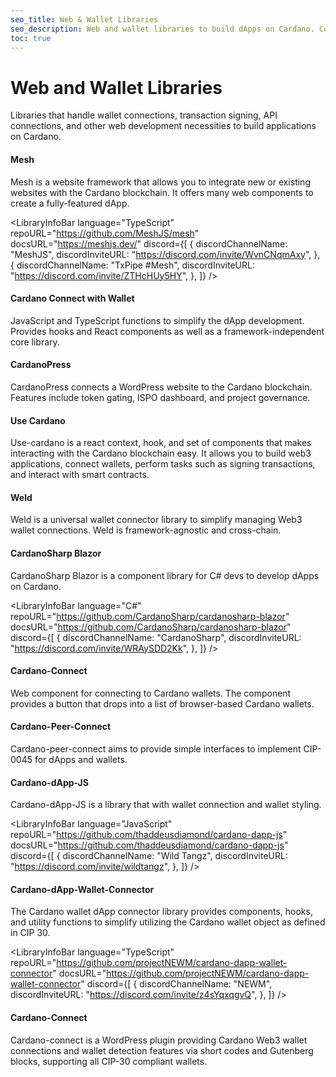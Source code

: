 ```yaml
---
seo_title: Web & Wallet Libraries
seo_description: Web and wallet libraries to build dApps on Cardano. Connect wallets, sign transactions, and build for Web3 using TypeScript, JavaScript, PHP, and more.
toc: true
---
```



# Web and Wallet Libraries

Libraries that handle wallet connections, transaction signing, API connections, and other web development necessities to build applications on Cardano.

#### Mesh

Mesh is a website framework that allows you to integrate new or existing websites with the Cardano blockchain. It offers many web components to create a fully-featured dApp.

<LibraryInfoBar
  language="TypeScript"
  repoURL="https://github.com/MeshJS/mesh"
  docsURL="https://meshjs.dev/"
  discord={[
    {
      discordChannelName: "MeshJS",
      discordInviteURL: "https://discord.com/invite/WvnCNqmAxy",
    },
    {
      discordChannelName: "TxPipe #Mesh",
      discordInviteURL: "https://discord.com/invite/ZTHcHUy5HY",
    },
  ]}
/>

#### Cardano Connect with Wallet

JavaScript and TypeScript functions to simplify the dApp development. Provides hooks and React components as well as a framework-independent core library.

<LibraryInfoBar
  language="TypeScript"
  repoURL="https://github.com/cardano-foundation/cardano-connect-with-wallet"
  docsURL="https://github.com/cardano-foundation/cardano-connect-with-wallet"
/>

#### CardanoPress

CardanoPress connects a WordPress website to the Cardano blockchain. Features include token gating, ISPO dashboard, and project governance.

<LibraryInfoBar
  language="PHP"
  repoURL="https://github.com/CardanoPress/cardanopress"
  docsURL="https://cardanopress.io/"
/>

#### Use Cardano

Use-cardano is a react context, hook, and set of components that makes interacting with the Cardano blockchain easy. It allows you to build web3 applications, connect wallets, perform tasks such as signing transactions, and interact with smart contracts.

<LibraryInfoBar
  language="TypeScript"
  repoURL="https://github.com/use-cardano/use-cardano"
  docsURL="https://use-cardano.alangaming.com/"
/>

#### Weld

Weld is a universal wallet connector library to simplify managing Web3 wallet connections. Weld is framework-agnostic and cross-chain.

<LibraryInfoBar
  language="TypeScript"
  repoURL="https://github.com/Cardano-Forge/weld"
  docsURL="https://github.com/Cardano-Forge/weld"
/>

#### CardanoSharp Blazor

CardanoSharp Blazor is a component library for C# devs to develop dApps on Cardano.

<LibraryInfoBar
  language="C#"
  repoURL="https://github.com/CardanoSharp/cardanosharp-blazor"
  docsURL="https://github.com/CardanoSharp/cardanosharp-blazor"
  discord={[
    {
      discordChannelName: "CardanoSharp",
      discordInviteURL: "https://discord.com/invite/WRAySDD2Kk",
    },
  ]}
/>

#### Cardano-Connect

Web component for connecting to Cardano wallets. The component provides a button that drops into a list of browser-based Cardano wallets.

<LibraryInfoBar
  language="HTML"
  repoURL="https://github.com/osc707/cardano-connect"
  docsURL="https://github.com/osc707/cardano-connect/blob/main/custom-elements.md"
/>

#### Cardano-Peer-Connect

Cardano-peer-connect aims to provide simple interfaces to implement CIP-0045 for dApps and wallets.

<LibraryInfoBar
  language="TypeScript"
  repoURL="https://github.com/fabianbormann/cardano-peer-connect"
  docsURL="https://github.com/fabianbormann/cardano-peer-connect"
/>

#### Cardano-dApp-JS

Cardano-dApp-JS is a library that with wallet connection and wallet styling.

<LibraryInfoBar
  language="JavaScript"
  repoURL="https://github.com/thaddeusdiamond/cardano-dapp-js"
  docsURL="https://github.com/thaddeusdiamond/cardano-dapp-js"
  discord={[
    {
      discordChannelName: "Wild Tangz",
      discordInviteURL: "https://discord.com/invite/wildtangz",
    },
  ]}
/>

#### Cardano-dApp-Wallet-Connector

The Cardano wallet dApp connector library provides components, hooks, and utility functions to simplify utilizing the Cardano wallet object as defined in CIP 30.

<LibraryInfoBar
  language="TypeScript"
  repoURL="https://github.com/projectNEWM/cardano-dapp-wallet-connector"
  docsURL="https://github.com/projectNEWM/cardano-dapp-wallet-connector"
  discord={[
    {
      discordChannelName: "NEWM",
      discordInviteURL: "https://discord.com/invite/z4sYqxqgvQ",
    },
  ]}
/>

#### Cardano-Connect

Cardano-connect is a WordPress plugin providing Cardano Web3 wallet connections and wallet detection features via short codes and Gutenberg blocks, supporting all CIP-30 compliant wallets.

<LibraryInfoBar
  language="TypeScript"
  repoURL="https://github.com/devhalls/cardano-connect"
  docsURL="https://github.com/devhalls/cardano-connect"
/>
